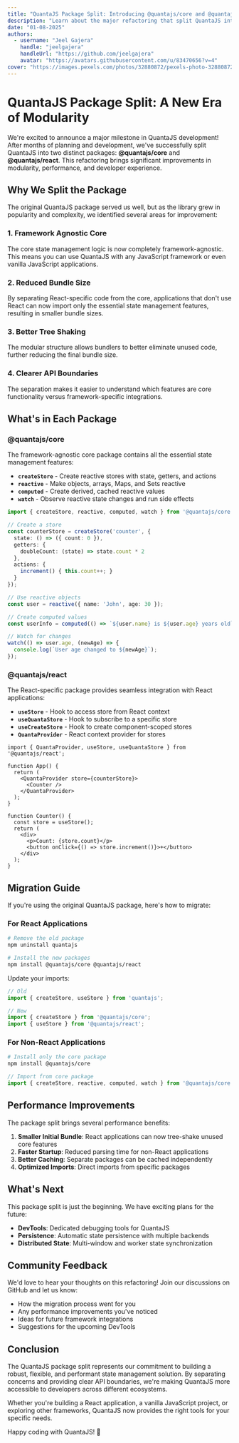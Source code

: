 ```yaml
---
title: "QuantaJS Package Split: Introducing @quantajs/core and @quantajs/react"
description: "Learn about the major refactoring that split QuantaJS into framework-agnostic core and React-specific packages for better modularity and performance."
date: "01-08-2025"
authors:
  - username: "Jeel Gajera"
    handle: "jeelgajera"
    handleUrl: "https://github.com/jeelgajera"
    avatar: "https://avatars.githubusercontent.com/u/83470656?v=4"
cover: "https://images.pexels.com/photos/32880872/pexels-photo-32880872.png"
---
```


# QuantaJS Package Split: A New Era of Modularity

We're excited to announce a major milestone in QuantaJS development! After months of planning and development, we've successfully split QuantaJS into two distinct packages: **@quantajs/core** and **@quantajs/react**. This refactoring brings significant improvements in modularity, performance, and developer experience.

## Why We Split the Package

The original QuantaJS package served us well, but as the library grew in popularity and complexity, we identified several areas for improvement:

### 1. **Framework Agnostic Core**
The core state management logic is now completely framework-agnostic. This means you can use QuantaJS with any JavaScript framework or even vanilla JavaScript applications.

### 2. **Reduced Bundle Size**
By separating React-specific code from the core, applications that don't use React can now import only the essential state management features, resulting in smaller bundle sizes.

### 3. **Better Tree Shaking**
The modular structure allows bundlers to better eliminate unused code, further reducing the final bundle size.

### 4. **Clearer API Boundaries**
The separation makes it easier to understand which features are core functionality versus framework-specific integrations.

## What's in Each Package

### @quantajs/core
The framework-agnostic core package contains all the essential state management features:

- **`createStore`** - Create reactive stores with state, getters, and actions
- **`reactive`** - Make objects, arrays, Maps, and Sets reactive
- **`computed`** - Create derived, cached reactive values
- **`watch`** - Observe reactive state changes and run side effects

```typescript:store.ts
import { createStore, reactive, computed, watch } from '@quantajs/core';

// Create a store
const counterStore = createStore('counter', {
  state: () => ({ count: 0 }),
  getters: {
    doubleCount: (state) => state.count * 2
  },
  actions: {
    increment() { this.count++; }
  }
});

// Use reactive objects
const user = reactive({ name: 'John', age: 30 });

// Create computed values
const userInfo = computed(() => `${user.name} is ${user.age} years old`);

// Watch for changes
watch(() => user.age, (newAge) => {
  console.log(`User age changed to ${newAge}`);
});
```

### @quantajs/react
The React-specific package provides seamless integration with React applications:

- **`useStore`** - Hook to access store from React context
- **`useQuantaStore`** - Hook to subscribe to a specific store
- **`useCreateStore`** - Hook to create component-scoped stores
- **`QuantaProvider`** - React context provider for stores

```typescript:app.tsx
import { QuantaProvider, useStore, useQuantaStore } from '@quantajs/react';

function App() {
  return (
    <QuantaProvider store={counterStore}>
      <Counter />
    </QuantaProvider>
  );
}

function Counter() {
  const store = useStore();
  return (
    <div>
      <p>Count: {store.count}</p>
      <button onClick={() => store.increment()}>+</button>
    </div>
  );
}
```

## Migration Guide

If you're using the original QuantaJS package, here's how to migrate:

### For React Applications
```bash
# Remove the old package
npm uninstall quantajs

# Install the new packages
npm install @quantajs/core @quantajs/react
```

Update your imports:
```typescript
// Old
import { createStore, useStore } from 'quantajs';

// New
import { createStore } from '@quantajs/core';
import { useStore } from '@quantajs/react';
```

### For Non-React Applications
```bash
# Install only the core package
npm install @quantajs/core
```

```typescript
// Import from core package
import { createStore, reactive, computed, watch } from '@quantajs/core';
```

## Performance Improvements

The package split brings several performance benefits:

1. **Smaller Initial Bundle**: React applications can now tree-shake unused core features
2. **Faster Startup**: Reduced parsing time for non-React applications
3. **Better Caching**: Separate packages can be cached independently
4. **Optimized Imports**: Direct imports from specific packages

## What's Next

This package split is just the beginning. We have exciting plans for the future:

- **DevTools**: Dedicated debugging tools for QuantaJS
- **Persistence**: Automatic state persistence with multiple backends
- **Distributed State**: Multi-window and worker state synchronization

## Community Feedback

We'd love to hear your thoughts on this refactoring! Join our discussions on GitHub and let us know:

- How the migration process went for you
- Any performance improvements you've noticed
- Ideas for future framework integrations
- Suggestions for the upcoming DevTools

## Conclusion

The QuantaJS package split represents our commitment to building a robust, flexible, and performant state management solution. By separating concerns and providing clear API boundaries, we're making QuantaJS more accessible to developers across different ecosystems.

Whether you're building a React application, a vanilla JavaScript project, or exploring other frameworks, QuantaJS now provides the right tools for your specific needs.

Happy coding with QuantaJS! 🚀 